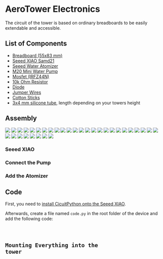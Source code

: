 
# AeroTower Electronics

The circuit of the tower is based on ordinary breadboards to be easily extendable and accessible.

## List of Components

- [Breadboard (55x83 mm)](https://www.ebay.de/itm/185053021698?mkcid=16&mkevt=1&mkrid=707-127634-2357-0&ssspo=p795EKDWQse&sssrc=2047675&ssuid=&widget_ver=artemis&media=COPY)
- [Seeed XIAO Samd21](https://www.berrybase.de/seeeduino-xiao-arduino-microcontroller-samd21-cortex-m0)
- [Seeed Water Atomizer](https://www.berrybase.de/seeed-grove-modul-fuer-vernebelung-von-wasser)
- [M20 Mini Water Pump](https://www.ebay.de/itm/125334850334)
- [Mosfet (IRFZ44N)](https://www.reichelt.de/mosfet-n-kanal-55-v-49-a-rds-on-0-0175-ohm-to-220ab-irfz-44n-p8820.html)
- [10k Ohm Resistor](https://www.reichelt.de/widerstand-metallschicht-10-0-kohm-0207-0-6-w-1--metall-10-0k-p11449.html)
- [Diode](https://www.reichelt.de/gleichrichterdiode-1000-v-1-a-do-41-1n-4007-dio-p219368.html)
- [Jumper Wires](https://amzn.eu/d/h0FLA8S)
- [Cotton Sticks](https://amzn.eu/d/0gSTmLu)
- [3x4 mm silicone tube](https://www.ebay.de/itm/263190368164), length depending on your towers height

## Assembly

![](../../public/aerotower/PXL_20230210_174916842.jpg)
![](../../public/aerotower/PXL_20230210_175241967.jpg)
![](../../public/aerotower/PXL_20230210_181033127.jpg)
![](../../public/aerotower/PXL_20230210_181135501.jpg)
![](../../public/aerotower/PXL_20230210_181334972.jpg)
![](../../public/aerotower/PXL_20230210_181604022.jpg)
![](../../public/aerotower/PXL_20230210_181705483.MP.jpg)
![](../../public/aerotower/PXL_20230210_181930728.jpg)
![](../../public/aerotower/PXL_20230210_181946522.jpg)
![](../../public/aerotower/PXL_20230210_182037363.MP.jpg)
![](../../public/aerotower/PXL_20230210_182358002.jpg)
![](../../public/aerotower/PXL_20230210_182612659.jpg)
![](../../public/aerotower/PXL_20230210_182702211.MP.jpg)
![](../../public/aerotower/PXL_20230210_183112363.jpg)
![](../../public/aerotower/PXL_20230210_183130331.jpg)
![](../../public/aerotower/PXL_20230210_183232261.MP.jpg)
![](../../public/aerotower/PXL_20230210_183249546.jpg)
![](../../public/aerotower/PXL_20230210_183354810.jpg)
![](../../public/aerotower/PXL_20230210_183359147.MP.jpg)
![](../../public/aerotower/PXL_20230210_183518938.jpg)
![](../../public/aerotower/PXL_20230210_183537655.jpg)
![](../../public/aerotower/PXL_20230210_183618093.jpg)
![](../../public/aerotower/PXL_20230210_183640020.MP.jpg)
![](../../public/aerotower/PXL_20230210_183701839.jpg)
![](../../public/aerotower/PXL_20230210_183723801.jpg)
![](../../public/aerotower/PXL_20230210_183832827.jpg)
![](../../public/aerotower/PXL_20230210_183932154.jpg)
![](../../public/aerotower/PXL_20230210_183953595.jpg)
![](../../public/aerotower/PXL_20230210_184024079.jpg)
![](../../public/aerotower/PXL_20230210_184107975.jpg)
![](../../public/aerotower/PXL_20230210_184130210.jpg)
![](../../public/aerotower/PXL_20230210_184151741.jpg)
![](../../public/aerotower/PXL_20230210_184200119.jpg)

### Seeed XIAO

### Connect the Pump

### Add the Atomizer

## Code

First, you need to [install CicuitPython onto the Seeed XIAO](https://wiki.seeedstudio.com/Seeeduino-XIAO-CircuitPython/).

Afterwards, create a file named `code.py` in the root folder of the device and add the following code:

<Code />

## Mounting Everything into the tower
